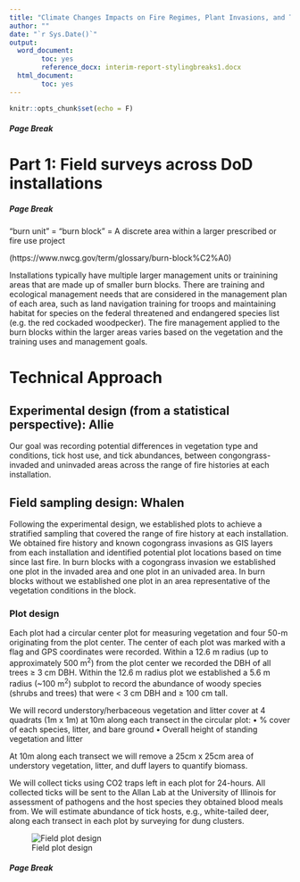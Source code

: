 ```yaml
---
title: "Climate Changes Impacts on Fire Regimes, Plant Invasions, and Tick-Borne Diseases \n RC-2636"
author: ""
date: "`r Sys.Date()`"
output: 
  word_document:
        toc: yes
        reference_docx: interim-report-stylingbreaks1.docx
  html_document:
        toc: yes
---
```


```r
knitr::opts_chunk$set(echo = F)
```

##### Page Break

# Part 1: Field surveys across DoD installations

##### Page Break

"burn unit" = "burn block" = A discrete area within a larger prescribed or fire use project

(https://www.nwcg.gov/term/glossary/burn-block%C2%A0)

Installations typically have multiple larger management units or trainining areas that are made up of smaller burn blocks. There are training and ecological management needs that are considered in the management plan of each area, such as land navigation training for troops and maintaining habitat for species on the federal threatened and endangered species list (e.g. the red cockaded woodpecker). The fire management applied to the burn blocks within the larger areas varies based on the vegetation and the training uses and management goals. 

# Technical Approach

## Experimental design (from a statistical perspective): Allie

Our goal was recording potential differences in vegetation type and conditions, tick host use, and tick abundances, between congongrass-invaded and uninvaded areas across the range of fire histories at each installation.



## Field sampling design: Whalen

Following the experimental design, we established plots to achieve a stratified sampling that covered the range of fire history at each installation. We obtained fire history and known cogongrass invasions as GIS layers from each installation and identified potential plot locations based on time since last fire. In burn blocks with a cogongrass invasion we established one plot in the invaded area and one plot in an univaded area. In burn blocks without we established one plot in an area representative of the vegetation conditions in the block.

### Plot design
Each plot had a circular center plot for measuring vegetation and four 50-m originating from the plot center. The center of each plot was marked with a flag and GPS coordinates were recorded. Within a 12.6 m radius (up to approximately 500 m^2^) from the plot center we recorded the DBH of all trees ≥ 3 cm DBH. Within the 12.6 m radius plot we established a 5.6 m radius (~100 m^2^) subplot to record the abundance of woody species (shrubs and trees) that were < 3 cm DBH and ≥ 100 cm tall.

We will record understory/herbaceous vegetation and litter cover at 4 quadrats (1m x 1m) at 10m along each transect in the circular plot:
•	% cover of each species, litter, and bare ground
•	Overall height of standing vegetation and litter

At 10m along each transect we will remove a 25cm x 25cm area of understory vegetation, litter, and duff layers to quantify biomass.

We will collect ticks using CO2 traps left in each plot for 24-hours. All collected ticks will be sent to the Allan Lab at the University of Illinois for assessment of pathogens and the host species they obtained blood meals from. We will estimate abundance of tick hosts, e.g., white-tailed deer, along each transect in each plot by surveying for dung clusters.

![Field plot design](figures/plot-design-revised.png)

##### Page Break

# 
